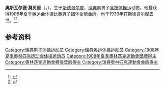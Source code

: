 {{NoteTA|G1=Sports}}
'''奥斯瓦尔德·莫贝里'''（{{lang-sv|Osvald Moberg}}，{{bd|1888年|9月14日|1933年|12月22日}}），生于[[斯德哥尔摩|斯德哥尔摩]]，[[瑞典|瑞典]]前男子[[竞技体操|竞技体操]]运动员。他曾获得1908年夏季奥运会体操比赛男子团体全能金牌。他于1933年在斯德哥尔摩去世。<ref>{{Cite web|title=Osvald MOBERG|url=https://www.olympic.org/osvald-moberg|accessdate=2021-03-21|work=International Olympic Committee|archive-date=2017-11-20|archive-url=https://web.archive.org/web/20171120155631/https://www.olympic.org/Osvald-Moberg|dead-url=no}}</ref><ref name="SportsRef">{{cite Sports-Reference |url=https://www.sports-reference.com/olympics/athletes/mo/osvald-moberg-1.html |archive-url=https://web.archive.org/web/20200417204444/https://www.sports-reference.com/olympics/athletes/mo/osvald-moberg-1.html |archive-date=2020-04-17 |name=Osvald Moberg |accessdate=2019-07-15 |title=存档副本 |dead-url=yes }}</ref>

== 参考资料 ==
{{reflist}}

{{奥林匹克运动会体操比赛男子团体全能冠军|1908}}

{{Authority control}}
{{DEFAULTSORT:Moberg, Osvald}}
[[Category:瑞典男子体操运动员|Category:瑞典男子体操运动员]]
[[Category:瑞典奥运体操运动员|Category:瑞典奥运体操运动员]]
[[Category:1908年夏季奥林匹克运动会体操运动员|Category:1908年夏季奥林匹克运动会体操运动员]]
[[Category:1908年夏季奧林匹克運動會獎牌得主|Category:1908年夏季奧林匹克運動會獎牌得主]]
[[Category:奧林匹克運動會體操獎牌得主|Category:奧林匹克運動會體操獎牌得主]]
[[Category:瑞典奧林匹克運動會金牌得主|Category:瑞典奧林匹克運動會金牌得主]]